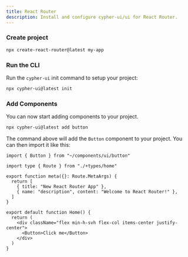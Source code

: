 ```yaml
---
title: React Router
description: Install and configure cypher-ui/ui for React Router.
---
```


<Steps>

### Create project

```bash
npx create-react-router@latest my-app
```

### Run the CLI

Run the `cypher-ui` init command to setup your project:

```bash
npx cypher-ui@latest init
```

### Add Components

You can now start adding components to your project.

```bash
npx cypher-ui@latest add button
```

The command above will add the `Button` component to your project. You can then import it like this:

```tsx showLineNumbers title="app/routes/home.tsx"
import { Button } from "~/components/ui/button"

import type { Route } from "./+types/home"

export function meta({}: Route.MetaArgs) {
  return [
    { title: "New React Router App" },
    { name: "description", content: "Welcome to React Router!" },
  ]
}

export default function Home() {
  return (
    <div className="flex min-h-svh flex-col items-center justify-center">
      <Button>Click me</Button>
    </div>
  )
}
```

</Steps>
